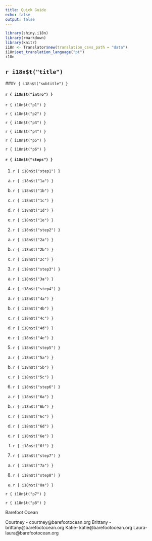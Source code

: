 ```yaml
---
title: Quick Guide
echo: false
output: false
---
```


```r
library(shiny.i18n)
library(rmarkdown)
library(knitr)
i18n <- Translator$new(translation_csvs_path = "data")
i18n$set_translation_language("pt")
i18n


```

## `r i18n$t("title")`

###`r { i18n$t("subtitle") }`

#### `r { i18n$t("intro") }`

`r { i18n$t("p1") }`

`r { i18n$t("p2") }`

`r { i18n$t("p3") }`

`r { i18n$t("p4") }`

`r { i18n$t("p5") }`

`r { i18n$t("p6") }`

#### `r { i18n$t("steps") }`

1. `r { i18n$t("step1") }`

  a. `r { i18n$t("1a") }`
  
  b. `r { i18n$t("1b") }`
  
  c. `r { i18n$t("1c") }`
  
  d. `r { i18n$t("1d") }`
  
  e. `r { i18n$t("1e") }`
  
2. `r { i18n$t("step2") }`

  a. `r { i18n$t("2a") }`
  
  b. `r { i18n$t("2b") }`
  
  c. `r { i18n$t("2c") }`
  
3. `r { i18n$t("step3") }`

  a. `r { i18n$t("3a") }`
  
4. `r { i18n$t("step4") }`

  a. `r { i18n$t("4a") }`
  
  b. `r { i18n$t("4b") }`
  
  c. `r { i18n$t("4c") }`
  
  d. `r { i18n$t("4d") }`
  
  e. `r { i18n$t("4e") }`
  
5. `r { i18n$t("step5") }`

  a. `r { i18n$t("5a") }`
  
  b. `r { i18n$t("5b") }`
  
  c. `r { i18n$t("5c") }`
  
6. `r { i18n$t("step6") }`

  a. `r { i18n$t("6a") }`
  
  b. `r { i18n$t("6b") }`
  
  c. `r { i18n$t("6c") }`
  
  d. `r { i18n$t("6d") }`
  
  e. `r { i18n$t("6e") }`
  
  f. `r { i18n$t("6f") }`
  
7. `r { i18n$t("step7") }`

  a. `r { i18n$t("7a") }`
  
8. `r { i18n$t("step8") }`

  a. `r { i18n$t("8a") }`
  
  
`r { i18n$t("p7") }`

`r { i18n$t("p8") }`

Barefoot Ocean

Courtney - courtney@barefootocean.org
Brittany - brittany@barefootocean.org
Katie- katie@barefootocean.org 
Laura- laura@barefootocean.org 
  
